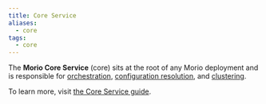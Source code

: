 ```yaml
---
title: Core Service
aliases:
  - core
tags:
  - core
---
```


The **Morio Core Service** (core) sits at the root of any Morio deployment and is
responsible for [orchestration](#orchestration), [configuration
resolution](#configuration-resolution), and [clustering](#clustering).

To learn more, visit [the Core Service guide](/docs/guides/services/core).

